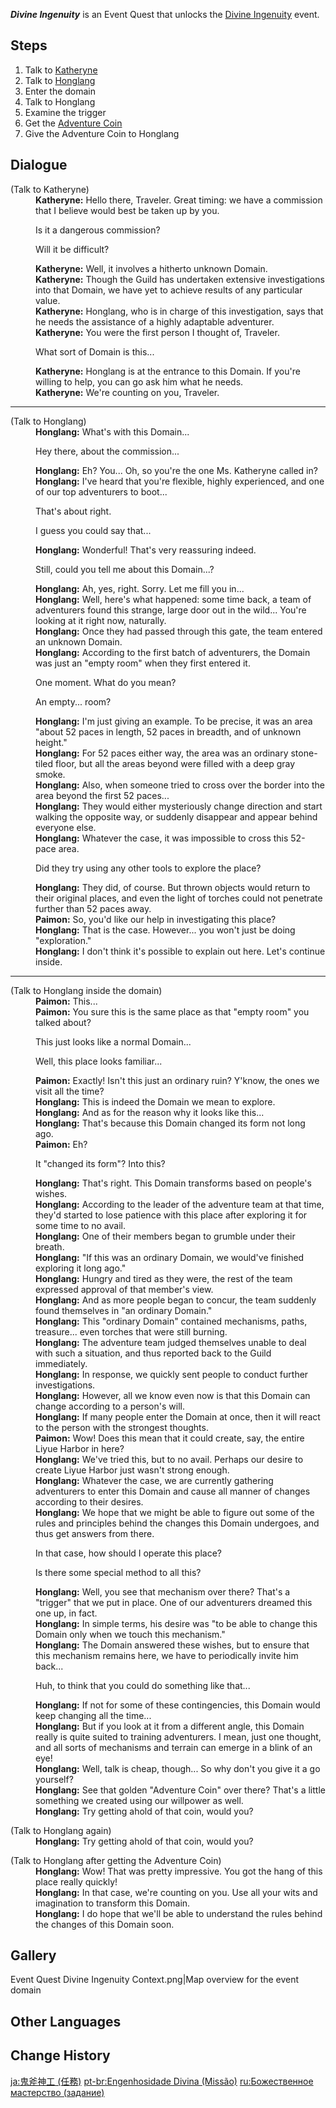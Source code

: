 {{Quest Infobox
|id            = 71662
|title         = Divine Ingenuity
|image         = Event Quest Divine Ingenuity.png
|type          = World
|region        = Liyue
|area          = Sea of Clouds
|subarea       = Liyue Harbor
|event_name    = Divine Ingenuity
|summary       = 
|requirement   = 
* Reach [[Adventure Rank]] 28 or above
* Complete [[A New Star Approaches]]
|startLocation = [[Liyue Harbor]], [[Liyue]]
|next          = 
|mora          = 10,000
|other         = {{Card|Adventurer's Experience|4}}
* Unlocks the [[Divine Ingenuity]] event.
|characters    = Honglang; Katheryne (Liyue); Paimon; Traveler
}}
'''''Divine Ingenuity''''' is an Event Quest that unlocks the [[Divine Ingenuity]] event.

==Steps==
# Talk to [[Katheryne]]
# Talk to [[Honglang]]
# Enter the domain
# Talk to Honglang
# Examine the trigger
# Get the [[Adventure Coin]]
# Give the Adventure Coin to Honglang

==Dialogue==
{{Quest Description|Katheryne of the Liyue Harbor [[Adventurers' Guild]] seems to be looking for you...}}
{{Dialogue start}}
;(Talk to Katheryne)
:'''Katheryne:''' Hello there, Traveler. Great timing: we have a commission that I believe would best be taken up by you.
:{{DIcon}} Is it a dangerous commission?
:{{DIcon}} Will it be difficult?
:'''Katheryne:''' Well, it involves a hitherto unknown Domain.
:'''Katheryne:''' Though the Guild has undertaken extensive investigations into that Domain, we have yet to achieve results of any particular value.
:'''Katheryne:''' Honglang, who is in charge of this investigation, says that he needs the assistance of a highly adaptable adventurer.
:'''Katheryne:''' You were the first person I thought of, Traveler.
:{{DIcon}} What sort of Domain is this...
:'''Katheryne:''' Honglang is at the entrance to this Domain. If you're willing to help, you can go ask him what he needs.
:'''Katheryne:''' We're counting on you, Traveler.
----
;(Talk to Honglang)
:'''Honglang:''' What's with this Domain...
:{{DIcon}} Hey there, about the commission...
:'''Honglang:''' Eh? You... Oh, so you're the one Ms. Katheryne called in?
:'''Honglang:''' I've heard that you're flexible, highly experienced, and one of our top adventurers to boot...
:{{DIcon}} That's about right.
:{{DIcon}} I guess you could say that...
:'''Honglang:''' Wonderful! That's very reassuring indeed.
:{{DIcon}} Still, could you tell me about this Domain...?
:'''Honglang:''' Ah, yes, right. Sorry. Let me fill you in...
:'''Honglang:''' Well, here's what happened: some time back, a team of adventurers found this strange, large door out in the wild... You're looking at it right now, naturally.
:'''Honglang:''' Once they had passed through this gate, the team entered an unknown Domain.
:'''Honglang:''' According to the first batch of adventurers, the Domain was just an "empty room" when they first entered it.
:{{DIcon}} One moment. What do you mean?
:{{DIcon}} An empty... room?
:'''Honglang:''' I'm just giving an example. To be precise, it was an area "about 52 paces in length, 52 paces in breadth, and of unknown height."
:'''Honglang:''' For 52 paces either way, the area was an ordinary stone-tiled floor, but all the areas beyond were filled with a deep gray smoke.
:'''Honglang:''' Also, when someone tried to cross over the border into the area beyond the first 52 paces...
:'''Honglang:''' They would either mysteriously change direction and start walking the opposite way, or suddenly disappear and appear behind everyone else.
:'''Honglang:''' Whatever the case, it was impossible to cross this 52-pace area.
:{{DIcon}} Did they try using any other tools to explore the place?
:'''Honglang:''' They did, of course. But thrown objects would return to their original places, and even the light of torches could not penetrate further than 52 paces away.
:'''Paimon:''' So, you'd like our help in investigating this place?
:'''Honglang:''' That is the case. However... you won't just be doing "exploration."
:'''Honglang:''' I don't think it's possible to explain out here. Let's continue inside.
----
;(Talk to Honglang inside the domain)
:'''Paimon:''' This...
:'''Paimon:''' You sure this is the same place as that "empty room" you talked about?
:{{DIcon}} This just looks like a normal Domain...
:{{DIcon}} Well, this place looks familiar...
:'''Paimon:''' Exactly! Isn't this just an ordinary ruin? Y'know, the ones we visit all the time?
:'''Honglang:''' This is indeed the Domain we mean to explore.
:'''Honglang:''' And as for the reason why it looks like this...
:'''Honglang:''' That's because this Domain changed its form not long ago.
:'''Paimon:''' Eh?
:{{DIcon}} It "changed its form"? Into this?
:'''Honglang:''' That's right. This Domain transforms based on people's wishes.
:'''Honglang:''' According to the leader of the adventure team at that time, they'd started to lose patience with this place after exploring it for some time to no avail.
:'''Honglang:''' One of their members began to grumble under their breath.
:'''Honglang:''' "If this was an ordinary Domain, we would've finished exploring it long ago."
:'''Honglang:''' Hungry and tired as they were, the rest of the team expressed approval of that member's view.
:'''Honglang:''' And as more people began to concur, the team suddenly found themselves in "an ordinary Domain."
:'''Honglang:''' This "ordinary Domain" contained mechanisms, paths, treasure... even torches that were still burning.
:'''Honglang:''' The adventure team judged themselves unable to deal with such a situation, and thus reported back to the Guild immediately.
:'''Honglang:''' In response, we quickly sent people to conduct further investigations.
:'''Honglang:''' However, all we know even now is that this Domain can change according to a person's will.
:'''Honglang:''' If many people enter the Domain at once, then it will react to the person with the strongest thoughts.
:'''Paimon:''' Wow! Does this mean that it could create, say, the entire Liyue Harbor in here?
:'''Honglang:''' We've tried this, but to no avail. Perhaps our desire to create Liyue Harbor just wasn't strong enough.
:'''Honglang:''' Whatever the case, we are currently gathering adventurers to enter this Domain and cause all manner of changes according to their desires.
:'''Honglang:''' We hope that we might be able to figure out some of the rules and principles behind the changes this Domain undergoes, and thus get answers from there.
:{{DIcon}} In that case, how should I operate this place?
:{{DIcon}} Is there some special method to all this?
:'''Honglang:''' Well, you see that mechanism over there? That's a "trigger" that we put in place. One of our adventurers dreamed this one up, in fact.
:'''Honglang:''' In simple terms, his desire was "to be able to change this Domain only when we touch this mechanism."
:'''Honglang:''' The Domain answered these wishes, but to ensure that this mechanism remains here, we have to periodically invite him back...
:{{DIcon}} Huh, to think that you could do something like that...
:'''Honglang:''' If not for some of these contingencies, this Domain would keep changing all the time...
:'''Honglang:''' But if you look at it from a different angle, this Domain really is quite suited to training adventurers. I mean, just one thought, and all sorts of mechanisms and terrain can emerge in a blink of an eye!
:'''Honglang:''' Well, talk is cheap, though... So why don't you give it a go yourself?
:'''Honglang:''' See that golden "Adventure Coin" over there? That's a little something we created using our willpower as well.
:'''Honglang:''' Try getting ahold of that coin, would you?

;(Talk to Honglang again)
:'''Honglang:''' Try getting ahold of that coin, would you?

;(Talk to Honglang after getting the Adventure Coin)
:'''Honglang:''' Wow! That was pretty impressive. You got the hang of this place really quickly!
:'''Honglang:''' In that case, we're counting on you. Use all your wits and imagination to transform this Domain.
:'''Honglang:''' I do hope that we'll be able to understand the rules behind the changes of this Domain soon.
{{Dialogue end}}

==Gallery==
<gallery>
Event Quest Divine Ingenuity Context.png|Map overview for the event domain
</gallery>

==Other Languages==
{{Transclude|Divine Ingenuity|Other Languages}}

==Change History==
{{Change History|2.5}}

[[ja:鬼斧神工 (任務)]]
[[pt-br:Engenhosidade Divina (Missão)]]
[[ru:Божественное мастерство (задание)]]